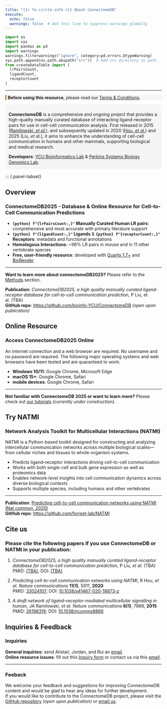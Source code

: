 ```yaml
---
title: "{{< fa circle-info >}} About ConnectomeDB"
execute:
  echo: false
  warnings: false  # Add this line to suppress warnings globally
---
```


```python
import os
import sys
import pandas as pd
import warnings
warnings.filterwarnings("ignore", category=pd.errors.DtypeWarning)
sys.path.append(os.path.abspath("src"))  # Add src directory to path
from createDataTable import (
  lrPairsCount,
  ligandCount,
  receptorCount
)
```

<hr>

<div style="border-left: 4px solid #C28840; background-color: #F5F5F5; padding: 0px 0.3em; margin: 1em 0;">
  <span class="half-break"></span>
  <strong>Before using this resource</strong>, please read our 
  <a href="https://comp.med.yokohama-cu.ac.jp/collab/connectomeDB/policy.html" target="_blank">Terms &amp; Conditions</a>.
  <span class="half-break"></span>
</div>

<div style="border: 1.5px solid #F5F5F5; border-radius: 10px; padding: 8px 10px 0px 10px; background-color: #F5F5F5; width: 100%; box-sizing: border-box; margin: 0; line-height: 1.25;">
  <strong>ConnectomeDB</strong> is a comprehensive and ongoing project that provides a high-quality manually curated database of interacting ligand-receptor pairs for use in cell-cell communication analysis. First released in 2015 ([Ramilowski, *et al.*](https://www.nature.com/articles/s41467-020-18873-z)), and subsequently updated in 2020 ([Hou, *et al.*](https://doi.org/10.1038/ncomms8866)) and 2025 (Liu, *et al.*), it aims to enhance the understanding of cell-cell communication in humans and other mammals, supporting biological and medical research.<span class="half-break"></span>
  
  <strong>Developers</strong>: 
  <a href="https://www-user.yokohama-cu.ac.jp/~bioinfo/hp/" target="_blank" >YCU Bioinformatics Lab</a>
    &amp; 
  <a href="https://perkins.org.au/research/labs/cancer-program/systems-biology-and-genomics-overview/" target="_blank">Perkins Systems Biology Genomics Lab</a>.
</div>

<span class="half-break"></span>

::: {.panel-tabset}

## **Overview**

### ConnectomeDB2025 - Database & Online Resource for Cell-to-Cell Communication Predictions

<div style="margin-top: 1em;"></div>

- **`{python} f"{lrPairsCount:,}"`  Manually Curated Human LR pairs**: comprehensive and most accurate with primary literature support\
- **`{python} f"{ligandCount:,}"` Ligands** & **`{python} f"{receptorCount:,}"` Receptors**: metadata and functional annotations\
- **Homologous Interactions**: ~98% LR pairs in mouse and in 11 other vertebrate species\
 - **Free, user-friendly resource**: developed with <a href='https://quarto.org/' target='_blank'>Quarto 1.7+</a> and <a href='https://www.biorender.com/' target='_blank'> BioRender</a> 

<hr>

<div style="margin-top: 1em;"></div>

**Want to learn more about connectomeDB2025?** Please refer to the [Methods](methods.qmd) section.

**Publication**: *ConnectomeDB2025, a high quality manually curated ligand-receptor database for cell-to-cell communication prediction*, P Liu, et al. (TBA)\
**GitHub repo**: <https://github.com/bioinfo-YCU/ConnectomeDB> *(open upon publication)*

## **Online Resource**

### Access ConnectomeDB2025 Online
<div style="margin-top: 1em;"></div>

An internet connection and a web browser are required. No username and no password are required. The following major operating systems and web browsers have been tested and are quaranteed to work:

- **Windows 10/11**: Google Chrome, Microsoft Edge
- **macOS 15+**: Google Chrome, Safari
- **mobile devices**: Google Chrome, Safari

<hr>

<div style="margin-top: 1em;"></div>
**Not familiar with ConnectomeDB 2025 or want to learn more?** Please check out [our tutorials](tutorials.qmd) *(currently under construction)*.

## **Try NATMI**

### Network Analysis Toolkit for Multicellular Interactions (NATMI)
<div style="margin-top: 1em;"></div>

NATMI is a Python-based toolkit designed for constructing and analyzing intercellular communication networks across multiple biological scales—from cellular niches and tissues to whole-organism systems.

- Predicts ligand–receptor interactions driving cell-to-cell communication
- Works with both single-cell and bulk gene expression as well as proteomics data
- Enables network-level insights into cell communication dynamics across diverse biological contexts
- Supports multiple species, including humans and other vertebrates

<hr>

<div style="margin-top: 1em;"></div>

**Publication**: [Predicting cell-to-cell communication networks using NATMI (Nat commun, 2020)](https://doi.org/10.1038/s41467-020-18873-z)   
**GitHub repo**: <https://github.com/forrest-lab/NATMI> 

## **Cite us**

### Please cite the following papers if you use ConnectomeDB or NATMI in your publication:

<div style="margin-top: 1em;"></div>

1. *ConnectomeDB2025, a high quality manually curated ligand-receptor database for cell-to-cell communication prediction*, P Liu, *et al.* (TBA)\
PMID: [(TBA)](); DOI: [(TBA)]()

2. *Predicting cell-to-cell communication networks using NATMI*, R Hou, *et al.* *Nature communications* **11(1)**, 5011, **2020**\
PMID: [33024107](https://pubmed.ncbi.nlm.nih.gov/33024107/); DOI: [10.1038/s41467-020-18873-z](https://www.nature.com/articles/s41467-020-18873-z)

3. *A draft network of ligand–receptor-mediated multicellular signalling in human*, JA Ramilowski, *et al.* *Nature communications* **6(1)**, 7866, **2015**\
PMID: [26198319](https://pubmed.ncbi.nlm.nih.gov/26198319/); DOI: [10.1038/ncomms8866](https://doi.org/10.1038/ncomms8866)

## **Inquiries & Feedback**
<div style="margin-top: 1em;"></div>

### Inquiries

**General inquiries:** send Alistair, Jordan, and Rui an [email](mailto:alistair.forrest@gmail.com; jordanr@yokohama-cu.ac.jp; rui.hou@research.uwa.edu.au).\
**Online resource issues**: fill out this [Inquiry form](https://forms.gle/m7k5vygRPdTRdaTh6) or contact us via this [email](mailto:bioinfo@yokohama-cu.ac.jp; alistair.forrest@gmail.com). 
<hr>

### Feeback

<div style="margin-top: 1em;"></div>

We welcome your feedback and suggestions for improving ConnectomeDB content and would be glad to hear any ideas for further development.\
If you would like to contribute to the ConnectomeDB project, please visit the [GitHub repository](https://github.com/bioinfo-YCU/ConnectomeDB) *(open upon publication)* or [email us](mailto:alistair.forrest@gmail.com; jordanr@yokohama-cu.ac.jp; rui.hou@research.uwa.edu.au).
